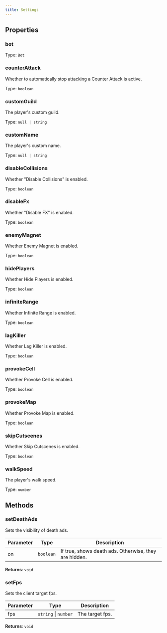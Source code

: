 ```yaml
---
title: Settings
---
```



## Properties
### bot




Type: `Bot`


### counterAttack


Whether to automatically stop attacking a Counter Attack is active.


Type: `boolean`


### customGuild <Badge text="Getter" size="small" />	 <Badge text="Setter" size="small" />


The player's custom guild.


Type: `null | string`


### customName <Badge text="Getter" size="small" />	 <Badge text="Setter" size="small" />


The player's custom name.


Type: `null | string`


### disableCollisions <Badge text="Getter" size="small" />	 <Badge text="Setter" size="small" />


Whether "Disable Collisions" is enabled.


Type: `boolean`


### disableFx <Badge text="Getter" size="small" />	 <Badge text="Setter" size="small" />


Whether "Disable FX" is enabled.


Type: `boolean`


### enemyMagnet <Badge text="Getter" size="small" />	 <Badge text="Setter" size="small" />


Whether Enemy Magnet is enabled.


Type: `boolean`


### hidePlayers <Badge text="Getter" size="small" />	 <Badge text="Setter" size="small" />


Whether Hide Players is enabled.


Type: `boolean`


### infiniteRange <Badge text="Getter" size="small" />	 <Badge text="Setter" size="small" />


Whether Infinite Range is enabled.


Type: `boolean`


### lagKiller <Badge text="Getter" size="small" />	 <Badge text="Setter" size="small" />


Whether Lag Killer is enabled.


Type: `boolean`


### provokeCell <Badge text="Getter" size="small" />	 <Badge text="Setter" size="small" />


Whether Provoke Cell is enabled.


Type: `boolean`


### provokeMap <Badge text="Getter" size="small" />	 <Badge text="Setter" size="small" />


Whether Provoke Map is enabled.


Type: `boolean`


### skipCutscenes <Badge text="Getter" size="small" />	 <Badge text="Setter" size="small" />


Whether Skip Cutscenes is enabled.


Type: `boolean`


### walkSpeed <Badge text="Getter" size="small" />	 <Badge text="Setter" size="small" />


The player's walk speed.


Type: `number`


## Methods

### setDeathAds

Sets the visibility of death ads.

| Parameter | Type | Description |
|-----------|------|-------------|
| on | `boolean` | If true, shows death ads. Otherwise, they are hidden. |


**Returns**: `void`

### setFps

Sets the client target fps.

| Parameter | Type | Description |
|-----------|------|-------------|
| fps | `string` \| `number` | The target fps. |


**Returns**: `void`
